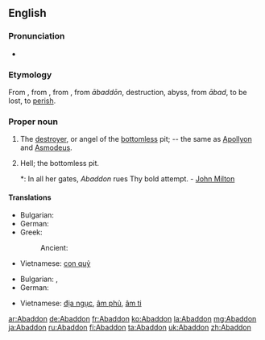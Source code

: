 {{wikisource1911Enc|Abaddon}}
==English==

===Pronunciation===
* {{IPA|/əˈ.bæ.dən/}}

===Etymology===
From {{etyl|enm}}, from {{etyl|LL.}}, from {{etyl|grc}} {{term|Ἀβαδδών||Abaddon|tr=Abaddōn|lang=grc}}, from {{etyl|he}} {{term|אבדון|lang=he}} ''ābaddōn'', destruction, abyss, from {{Hebr|[[אבד]]}} ''ābad'', to be lost, to [[perish]].

===Proper noun===
{{en-proper noun|s}}

# The [[destroyer]], or angel of the [[bottomless]] pit; -- the same as [[Apollyon]] and [[Asmodeus]].
# {{poetic}} Hell; the bottomless pit.
#*: In all her gates, ''Abaddon'' rues Thy bold attempt. - [[w:John Milton|John Milton]]

====Translations====
{{trans-top|the destroyer}}
* Bulgarian: {{t|bg|Ангелът на мрака}}
* German: {{t+|de|Abaddon|m}}
* Greek:
*: Ancient: {{tø|grc|Ἀβαδδών|m|tr=Abbadōn|sc=polytonic}}
{{trans-mid}}
* Vietnamese: [[con quỷ]]
{{trans-bottom}}

{{trans-top|Hell}}
* Bulgarian: {{t|bg|преизподня}}, {{t|bg|пъкъл}}
* German: {{t+|de|Abaddon|m}}
{{trans-mid}}
* Vietnamese: [[địa ngục]], [[âm phủ]], [[âm ti]]
{{trans-bottom}}

[[ar:Abaddon]]
[[de:Abaddon]]
[[fr:Abaddon]]
[[ko:Abaddon]]
[[la:Abaddon]]
[[mg:Abaddon]]
[[ja:Abaddon]]
[[ru:Abaddon]]
[[fi:Abaddon]]
[[ta:Abaddon]]
[[uk:Abaddon]]
[[zh:Abaddon]]